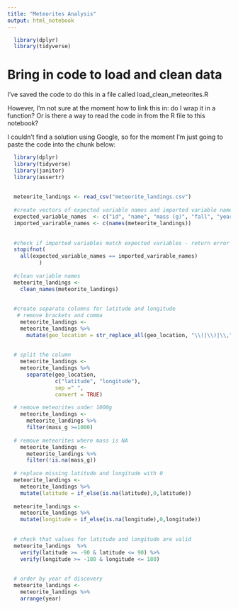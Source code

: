 ```yaml
---
title: "Meteorites Analysis"
output: html_notebook
---
```


```r
  library(dplyr)
  library(tidyverse)
```

# Bring in code to load and clean data
I've saved the code to do this in a file called load_clean_meteorites.R

However, I'm not sure at the moment how to link this in: do I wrap it in a function? Or is there a way to read the code in from the R file to this notebook?

I couldn't find a solution using Google, so for the moment I'm just going to paste the code into the chunk below:

```r
  library(dplyr)
  library(tidyverse)
  library(janitor)
  library(assertr)
  
  
  meteorite_landings <- read_csv("meteorite_landings.csv")
  
  #create vectors of expected variable names and imported variable names
  expected_variable_names  <- c("id", "name", "mass (g)", "fall", "year", "GeoLocation")
  imported_varirable_names <- c(names(meteorite_landings))
  
  
  #check if imported variables match expected variables - return error if they do not
  stopifnot(
    all(expected_variable_names == imported_varirable_names)
          )
  
  #clean variable names
  meteorite_landings <- 
    clean_names(meteorite_landings)
  
  
  #create separate columns for latitude and longitude
   # remove brackets and comma
    meteorite_landings <- 
    meteorite_landings %>% 
      mutate(geo_location = str_replace_all(geo_location, "\\(|\\)|\\,", "")) 
  
      
  # split the column
    meteorite_landings <- 
    meteorite_landings %>%     
      separate(geo_location,
               c("latitude", "longitude"),
               sep =" ",
               convert = TRUE)
  
  # remove meteorites under 1000g
    meteorite_landings <- 
      meteorite_landings %>%
      filter(mass_g >=1000)
  
  # remove meteorites where mass is NA
    meteorite_landings <- 
      meteorite_landings %>%
      filter(!is.na(mass_g))
    
  # replace missing latitude and longitude with 0
  meteorite_landings <- 
    meteorite_landings %>%
    mutate(latitude = if_else(is.na(latitude),0,latitude))
  
  meteorite_landings <- 
    meteorite_landings %>%
    mutate(longitude = if_else(is.na(longitude),0,longitude))
  
    
  # check that values for latitude and longitude are valid
  meteorite_landings  %>% 
    verify(latitude >= -90 & latitude <= 90) %>% 
    verify(longitude >= -180 & longitude <= 180)
  
  
  # order by year of discovery
  meteorite_landings <- 
    meteorite_landings %>% 
    arrange(year)

```

